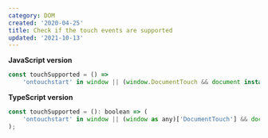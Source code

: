 ```yaml
---
category: DOM
created: '2020-04-25'
title: Check if the touch events are supported
updated: '2021-10-13'
---
```


**JavaScript version**

```js
const touchSupported = () =>
    'ontouchstart' in window || (window.DocumentTouch && document instanceof window.DocumentTouch);
```

**TypeScript version**

```js
const touchSupported = (): boolean => (
    'ontouchstart' in window || (window as any)['DocumentTouch'] && document instanceof (window as any)['DocumentTouch']
);
```
